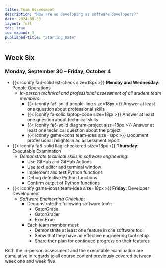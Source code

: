 ```yaml
---
title: Team Assessment
description: "How are we developing as software developers?"
date: 2024-09-30
layout: full
toc: true
toc-expand: 3
published-title: "Starting Date"
---
```


## Week Six

### Monday, September 30 -- Friday, October 4

- {{< iconify fa6-solid list-check size=18px >}} **Monday and Wednesday**: People Operations
  - *In-person technical and professional assessment of all student team members*:
    - {{< iconify fa6-solid people-line size=18px >}} Answer at least one question about professional skills
    - {{< iconify fa-solid laptop-code size=18px >}} Answer at least one question about technical skills
    - {{< iconify fa6-solid diagram-project size=18px >}} Answer at least one technical question about the project
    - {{< iconify game-icons team-idea size=18px >}} Document professional insights in an assessment report
- {{< iconify fa6-solid flag-checkered size=18px >}} **Thursday**: Executable Examination
  - *Demonstrate technical skills in software engineering*:
    - Use GitHub and GitHub Actions
    - Use text editor and terminal window
    - Implement and test Python functions
    - Debug defective Python functions
    - Confirm output of Python functions
- {{< iconify game-icons team-idea size=18px >}} **Friday**: Developer Development
  - *Software Engineering Checkup*:
      - Demonstrate the following software tools:
        - GatorGrade
        - GatorGrader
        - ExecExam
      - Each team member must:
        - Demonstrate at least one feature in one software tool
        - Show that they have an effective engineering tool setup
        - Share their plan for continued progress on their features

::: {.callout-note appearance="minimal" title="Assessment Reminder" collapse="false"}

Both the in-person assessment and the executable examination are cumulative in
regards to all course content previously covered between week one and week five.

:::
